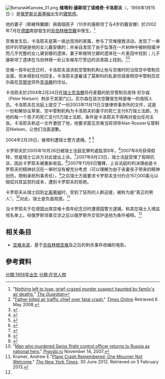 [[File:ВиталийКалоев_01.png|thumb]]
'''维塔利·康斯坦丁诺维奇·卡洛耶夫'''（{{lang-ru|Виталий Константинович Калоев}}，1956年1月15日-）是[[俄罗斯|俄罗斯]][[北奥塞梯|北奥塞梯]]出生的[[建筑师|建筑师]]。

他的妻子（斯維特蘭娜）與兩個孩子（10岁的康斯坦丁与4岁的戴安娜）於2002年7月在[[德國|德國]]南部發生的[[烏伯林根空難|烏伯林根空難]]中喪生。<ref name="NothingToLose">"[http://www.guardian.co.uk/russia/article/0,2763,1158361,00.html Nothing left to lose: grief-crazed murder suspect haunted by family's air deaths]," ''[[The_Guardian|The Guardian]]''</ref>

空难发生后，卡洛耶夫是第一抵达现场的家属，参与了空难搜救活动，发现了一串损坏的项链是他的女儿戴安娜的；并亲自发现了由于坠落在一片树林中被树枝缓冲而几乎完整的女儿黛安娜的遗体。妻子斯维特兰娜的遗体在一片麦田中找到；儿子康斯坦丁遗体在乌伯林根一处公车候车厅旁边的沥青路上找到。<ref>"[http://www.timesonline.co.uk/tol/news/world/europe/article582890.ece Father killed air traffic chief over fatal crash]," ''[[Times_Online|Times Online]]'' Retrieved 6 May 2008.</ref><ref name="IMDB: Mayday (Season 4: Deadly Crossroads)">{{cite web |url=http://www.imdb.com/title/tt0644757/ |title=The Internet Movie Database: Mayday (Season 4: Deadly Crossroads) |work=The Internet Movie Database}}</ref> 

空难一周年纪念日时，卡洛耶夫请求航空管制机构{{tsl|en|Skyguide|瑞士空管局}}让他与空难时的当班空中管制员会面，但未得到任何回复。卡洛耶夫遂雇请了莫斯科的私家侦探查明空中管制员尼尔森在[[苏黎世|苏黎世]]郊外[[克洛滕|克洛滕]]的住址。 

卡洛耶夫於2004年2月24日在[[瑞士|瑞士]][[克洛滕|克洛滕]]将丹麦籍的航空管制员皮特·尼尔森（Peter Nielsen）刺杀于其家门口。尼尔森在該次空難發生時是唯一的值班人员。卡洛耶夫在法庭上提交了一份2003年11月11日汉堡律师事务所的文件，这是一份和解协议草案，空中管制机构{{tsl|en|Skyguide}}为卡洛耶夫的妻子的死亡支付6万瑞士法郎，为他的每一个孩子的死亡支付5万瑞士法郎，条件是卡洛耶夫不得再对{{tsl|en|Skyguide|瑞士空管局}}提出任何主张。卡洛耶夫称这一文件激怒了他，他要求面见空难当班领导Alan Rossier与管制员Nielsen，让他们当面道歉。 

2004年2月26日，维塔利遭瑞士警方逮捕。<ref>{{Cite web |url = http://news.sohu.com/2004/02/27/23/news219222344.shtml |title = 瑞士警方逮捕谋杀导航员嫌疑犯 |author =  |date = 2004-02-27 |publisher = 搜狐网 |language = zh-cn |accessdate = 2018-02-08 }}</ref> <ref>{{Cite web |url = http://news.163.com/2004w02/12475/2004w02_1077843016705.html |title = 瑞士警方逮捕谋杀导航员嫌疑犯 |author =  |date = 2004-02-27 |publisher = 网易 |language = zh-cn |accessdate = 2018-02-08 }}</ref> 

卡罗耶夫於2005年10月26日被瑞士法庭定罪判處監禁8年。<ref name="thescott">{{Cite web|url=http://news.scotsman.com/topics.cfm?tid=455&id=2151262005|title=Father jailed for air traffic murder|accessdate=2007-10-18|work=[[The_Scotsman|The Scotsman]]}}</ref>2007年8月获得假释，但是瑞士公诉方对此提出上诉。<ref name=lenta>{{cite news|url=http://lenta.ru/news/2007/08/17/free/|title=Kaloyev to be released|accessdate=2007-11-14|website=[[Lenta.ru|Lenta.ru]]|language=ru}}</ref>2007年8月23日，瑞士法庭受理了假释抗诉，因此卡罗耶夫被重新收监。<ref name=lenta2>{{Cite web|url=http://lenta.ru/news/2007/08/23/kaloev/|title=Швейцарский суд отменил досрочное освобождение Виталия Калоева|trans_title=Swiss court overturned the early release of Vitaly Kaloyev|accessdate=2007-11-14|website=Lenta.ru|language=ru}}</ref>2007年11月8日獲釋，上诉法庭的判决理由是卡罗耶夫的精神状况在一审时没有被充分考虑（可以理解为由于丧妻丧子带来的精神创伤，限制承担刑事责任）。<ref name=nzz>{{cite web|url=http://www.nzz.ch/nachrichten/medien/der_russo_kalojew_kommt_frei_1.581528.html|title=Der Russe Kalojew kommt frei (German)|accessdate=2007-11-14|publisher=[[NZZ|NZZ]]|archive-date=2008-04-16|archive-url=https://web.archive.org/web/20080416024402/http://www.nzz.ch/nachrichten/medien/der_russo_kalojew_kommt_frei_1.581528.html|dead-url=no}}</ref>之后瑞士方面要求卡罗耶夫支付约合157,000美元以赔偿对其监禁的成本，遭到卡罗耶夫的拒绝。

卡罗耶夫从瑞士回到[[北奥塞梯|北奥塞梯]]时，受到了狂热的人群迎接，被称为是“真正的男人”。<ref name=Pravda2007>"[http://www.pravdareport.com/society/stories/14-11-2007/100858-vitaly_kaloyev-0/ Man who murdered Swiss flight control officer returns to Russia as national hero]," ''[[Pravda.ru|Pravda.ru]]'' November 14, 2007.</ref>对此，瑞士是负面观感。<ref name=KramerAndrew>Kramer, Andrew E."[https://www.nytimes.com/2012/07/01/world/europe/killer-of-air-traffic-controller-barred-from-crash-memorial.html?_r=0 Plane Crash Remembered; One Mourner Not Welcome]." ''[[The_New_York_Times|The New York Times]]''. 30 June 2012. Retrieved on 5 February 2013.</ref>

当卡罗耶夫于在德国出席空难十周年纪念日时遭德国警方逮捕，称其在瑞士入境监视名单上。经俄罗斯领事交涉之后以俄罗斯外交官护送他为条件被释。<ref name=KramerAndrew/>

==相关条目==
*[[空难余波|空难余波]]，基于[[烏伯林根空难|烏伯林根空难]]及之后的刺杀事件改编的电影。

==參考資料==
{{reflist}}

[[分類:1956年出生|分類:1956年出生]]
[[分類:在世人物|分類:在世人物]]